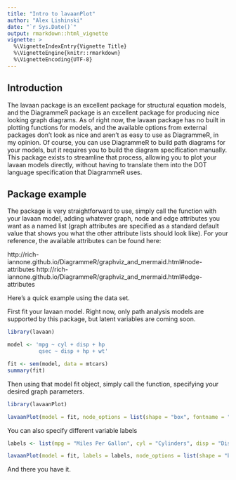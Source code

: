 ```yaml
---
title: "Intro to lavaanPlot"
author: "Alex Lishinski"
date: "`r Sys.Date()`"
output: rmarkdown::html_vignette
vignette: >
  %\VignetteIndexEntry{Vignette Title}
  %\VignetteEngine{knitr::rmarkdown}
  %\VignetteEncoding{UTF-8}
---
```


## Introduction

The lavaan package is an excellent package for structural equation models, and the DiagrammeR package is an excellent package for producing nice looking graph diagrams. As of right now, the lavaan package has no built in plotting functions for models, and the available options from external packages don't look as nice and aren't as easy to use as DiagrammeR, in my opinion. Of course, you can use DiagrammeR to build path diagrams for your models, but it requires you to build the diagram specification manually. This package exists to streamline that process, allowing you to plot your lavaan models directly, without having to translate them into the DOT language specification that DiagrammeR uses.

## Package example

The package is very straightforward to use, simply call the \code{lavaanPlot} function with your lavaan model, adding whatever graph, node and edge attributes you want as a named list (graph attributes are specified as a standard default value that shows you what the other attribute lists should look like). For your reference, the available attributes can be found here:

http://rich-iannone.github.io/DiagrammeR/graphviz_and_mermaid.html#node-attributes
http://rich-iannone.github.io/DiagrammeR/graphviz_and_mermaid.html#edge-attributes

Here's a quick example using the \code{mtcars} data set. 

First fit your lavaan model. Right now, only path analysis models are supported by this package, but latent variables are coming soon.

```r
library(lavaan)

model <- 'mpg ~ cyl + disp + hp
          qsec ~ disp + hp + wt'

fit <- sem(model, data = mtcars)
summary(fit)
```

Then using that model fit object, simply call the \code{lavaanPlot} function, specifying your desired graph parameters.

```r
library(lavaanPlot)

lavaanPlot(model = fit, node_options = list(shape = "box", fontname = "Helvetica"), edge_options = list(color = "grey"))
```

You can also specify different variable labels

```r
labels <- list(mpg = "Miles Per Gallon", cyl = "Cylinders", disp = "Displacement", hp = "Horsepower", qsec = "Speed", wt = "Weight")

lavaanPlot(model = fit, labels = labels, node_options = list(shape = "box", fontname = "Helvetica"), edge_options = list(color = "grey"))
```

And there you have it. 
